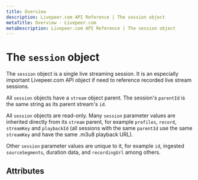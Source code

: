 ```yaml
---
title: Overview
description: Livepeer.com API Reference | The session object
metaTitle: Overview - Livepeer.com
metaDescription: Livepeer.com API Reference | The session object
---
```


# The `session` object

The `session` object is a single live streaming session. It is an especially
important Livepeer.com API object if need to reference recorded live stream
sessions.

All `session` objects have a `stream` object parent. The session's `parentId` is
the same string as its parent stream's `id`.

All `session` objects are read-only. Many `session` parameter values are
inherited directly from its `stream` parent, for example `profiles`, `record`,
`streamKey` and `playbackId` (all sessions with the same `parentId` use the same
`streamKey` and have the same .m3u8 playback URL).

Other `session` parameter values are unique to it, for example `id`, ingested
`sourceSegments`, duration data, and `recordingUrl` among others.

## Attributes
<!-- 
<Table
  data={[
    {
      parameter: <code>createdAt</code>,
      type: <code>number</code>,
      description:
        "Timestamp when the session was created. Reported in Unix epoch time.",
    },
    {
      parameter: <code>createdByTokenName</code>,
      type: <code>string</code>,
      description:
        "Livepeer.com user-assigned name for the API key that created the stream object.",
    },
    {
      parameter: <code>id</code>,
      type: <code>string</code>,
      description: "Unique identifier for the session.",
    },
    {
      parameter: <code>isActive</code>,
      type: <code>boolean</code>,
      description: (
        <span>
          <code>true</code> while the session is active and up to about five
          minutes after it has ended. <code>false</code> after that."
        </span>
      ),
    },
    {
      parameter: <code>kind</code>,
      type: <code>string</code>,
      description: "Livepeer.com API object type.",
    },
    {
      parameter: <code>lastSeen</code>,
      type: <code>number</code>,
      description:
        "Timestamp when video was last ingested for the session. Reported in Unix epoch time.",
    },
    {
      parameter: <code>name</code>,
      type: <code>string</code>,
      description: "Additional identifier for the asset. Not customizable.",
    },
    {
      parameter: <code>parentId</code>,
      type: <code>string</code>,
      description:
        "Points to a parent stream object. The session's parentId is the same string as its parent stream's id.",
    },
    {
      parameter: <code>playbackId</code>,
      type: <code>string</code>,
      description:
        "Unique identifier used to form the live stream playback URL. All sessions with the same parentId have the same .m3u8 playback URL.",
    },
    {
      parameter: <code>profiles</code>,
      type: <code>array</code>,
      description:
        "Transcoding rendition settings, inherited from the parent stream profiles. The source will be delivered with the renditions in the HLS and does not need to be redefined in the profiles parameter. If no profiles are defined, only the source will be delivered for playback.",
    },
    {
      parameter: <code>record</code>,
      type: <code>boolean</code>,
      description:
        "true means the session is being recorded or was recorded. false means the session is not being recorded or was not recorded. IMPORTANT: If you change the parent stream record value, the new setting will only apply to future sessions, but not the active session.",
    },
    {
      parameter: <code>recordingStatus</code>,
      type: <code>string</code>,
      description:
        "Appears only if record is true. It is either ready when the recorded live stream is available for playback or waiting while the livestream is still active or just recently completed.",
    },
    {
      parameter: <code>recordingURL</code>,
      type: <code>string</code>,
      description:
        "Appears only if record is true and when recordingStatus changes to ready. Its value is the .m3u8 URL to stream the recorded session.",
    },
    {
      parameter: <code>sourceSegments</code>,
      type: <code>number</code>,
      description: "Number of source segments processed.",
    },
    {
      parameter: <code>sourceSegmentsDuration</code>,
      type: <code>number</code>,
      description: "Duration in seconds of session source processed.",
    },
    {
      parameter: <code>streamKey</code>,
      type: <code>string</code>,
      description:
        "Unique secret key used to form the RTMP ingest URL. All sessions with the same parentId use the same streamKey.",
    },
    {
      parameter: <code>transcodedSegments</code>,
      type: <code>number</code>,
      description:
        "Number of transcoded rendition segments processed. Should be (sourceSegments * number of profiles).",
    },
    {
      parameter: <code>transcodedSegmentsDuration</code>,
      type: <code>number</code>,
      description:
        "Duration in seconds of transcoded renditions processed. Should be (sourceSegmentsDuration * number of profiles).",
    },
    {
      parameter: <code>userId</code>,
      type: <code>string</code>,
      description:
        "Unique identifier for the Livepeer.com user account that created the parent stream object.",
    },
  ]}
/> -->
